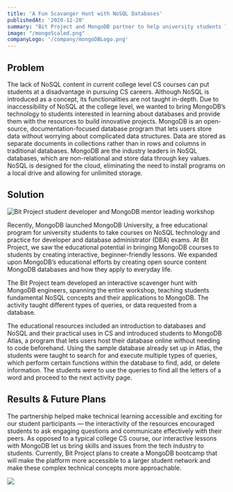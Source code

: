 ```yaml
---
title: 'A Fun Scavanger Hunt with NoSQL Databases'
publishedAt: '2020-12-20'
summary: "Bit Project and MongoDB partner to help university students learn more about NoSQL for future career success."
image: "/mongoScaled.png"
companyLogo: '/company/mongoDBLogo.png'
---
```


## Problem
The lack of NoSQL content in current college level CS courses can put students at a disadvantage in pursuing CS careers. Although NoSQL is introduced as a concept, its functionalities are not taught in-depth. Due to inaccessibility of NoSQL at the college level, we wanted to bring MongoDB’s technology to students interested in learning about databases and provide them with the resources to build innovative projects.
MongoDB is an open-source, documentation-focused database program that lets users store data without worrying about complicated data structures. Data are stored as separate documents in collections rather than in rows and columns in traditional databases. MongoDB are the industry leaders in NoSQL databases, which are non-relational and store data through key values. NoSQL is designed for the cloud, eliminating the need to install programs on a local drive and allowing for unlimited storage.

## Solution
![Bit Project student developer and MongoDB mentor leading workshop](https://uploads-ssl.webflow.com/5f62ec1dc433ad87b1f8de58/5f74ca81897c6a67be6dcc13_presentation%20mongo.png)

Recently, MongoDB launched MongoDB University, a free educational program for university students to take courses on NoSQL technology and practice for developer and database administrator (DBA) exams. At Bit Project, we saw the educational potential in bringing MongoDB courses to students by creating interactive, beginner-friendly lessons. We expanded upon MongoDB’s educational efforts by creating open source content MongoDB databases and how they apply to everyday life.

The Bit Project team developed an interactive scavenger hunt with MongoDB engineers, spanning the entire workshop, teaching students fundamental NoSQL concepts and their applications to MongoDB. The activity taught different types of queries, or data requested from a database.

The educational resources included an introduction to databases and NoSQL and their practical uses in CS and introduced students to MongoDB Atlas, a program that lets users host their database online without needing to code beforehand. Using the sample database already set up in Atlas, the students were taught to search for and execute multiple types of queries, which perform certain functions within the database to find, add, or delete information. The students were to use the queries to find all the letters of a word and proceed to the next activity page.

## Results & Future Plans
The partnership helped make technical learning accessible and exciting for our student participants — the interactivity of the resources encouraged students to ask engaging questions and communicate effectively with their peers. As opposed to a typical college CS course, our interactive lessons with MongoDB let us bring skills and issues from the tech industry to students.
Currently, Bit Project plans to create a MongoDB bootcamp that will make the platform more accessible to a larger student network and make these complex technical concepts more approachable.

![](/mongoWorkshop.png)